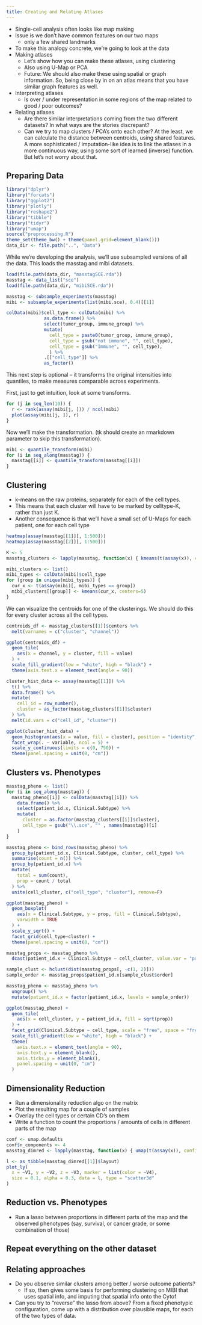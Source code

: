 ```yaml
---
title: Creating and Relating Atlases
---
```


* Single-cell analysis often looks like map making
* Issue is we don't have common features on our two maps
  - only a few shared landmarks

* To make this analogy concrete, we're going to look at the data
* Making atlases
  - Let's show how you can make these atlases, using clustering
  - Also using U-Map or PCA
  - Future: We should also make these using spatial or graph information. So,
    being close by in on an atlas means that you have similar graph features as
    well.
* Interpreting atlases
  - Is over / under representation in some regions of the map related to good /
    poor outcomes?
* Relating atlases
  - Are there similar interpretations coming from the two different datasets? In
    what ways are the stories discrepant?
  - Can we try to map clusters / PCA's onto each other? At the least, we can
    calculate the distance between centroids, using shared features. A more
    sophisticated / imputation-like idea is to link the atlases in a more
    continuous way, using some sort of learned (inverse) function. But let's not
    worry about that.

## Preparing Data

```r
library("dplyr")
library("forcats")
library("ggplot2")
library("plotly")
library("reshape2")
library("tibble")
library("tidyr")
library("umap")
source("preprocessing.R")
theme_set(theme_bw() + theme(panel.grid=element_blank()))
data_dir <- file.path("..", "Data")
```

While we're developing the analysis, we'll use subsampled versions of all the
data. This loads the masstag and mibi datasets.

```r
load(file.path(data_dir, "masstagSCE.rda"))
masstag <- data_list("sce")
load(file.path(data_dir, "mibiSCE.rda"))

masstag <- subsample_experiments(masstag)
mibi <- subsample_experiments(list(mibi.sce), 0.4)[[1]]

colData(mibi)$cell_type <- colData(mibi) %>%
              as.data.frame() %>%
              select(tumor_group, immune_group) %>%
              mutate(
                cell_type = paste0(tumor_group, immune_group),
                cell_type = gsub("not immune", "", cell_type),
                cell_type = gsub("Immune", "", cell_type),
                ) %>%
              .[["cell_type"]] %>%
              as_factor()
```

This next step is optional -- it transforms the original intensities into
quantiles, to make measures comparable across experiments.

First, just to get intuition, look at some transforms.
```r
for (j in seq_len(10)) {
  r <- rank(assay(mibi[j, ])) / ncol(mibi)
  plot(assay(mibi[j, ]), r)
}
```

Now we'll make the transformation. (tk should create an rmarkdown parameter to skip this transformation).
```r
mibi <- quantile_transform(mibi)
for (i in seq_along(masstag)) {
  masstag[[i]] <- quantile_transform(masstag[[i]])
}
```

## Clustering

* k-means on the raw proteins, separately for each of the cell types.
 - This means that each cluster will have to be marked by celltype-K, rather
   than just K.
 - Another consequence is that we'll have a small set of U-Maps for each
   patient, one for each cell type

```r
heatmap(assay(masstag[[1]][, 1:500]))
heatmap(assay(masstag[[2]][, 1:500]))
```

```r
K <- 5
masstag_clusters <- lapply(masstag, function(x) { kmeans(t(assay(x)), centers=K) })

mibi_clusters <- list()
mibi_types <- colData(mibi)$cell_type
for (group in unique(mibi_types)) {
  cur_x <- t(assay(mibi)[, mibi_types == group])
  mibi_clusters[[group]] <- kmeans(cur_x, centers=5)
}

```

We can visualize the centroids for one of the clusterings. We should do this for
every cluster across all the cell types.

```r
centroids_df <- masstag_clusters[[1]]$centers %>%
  melt(varnames = c("cluster", "channel"))

ggplot(centroids_df) +
  geom_tile(
    aes(x = channel, y = cluster, fill = value)
  ) +
  scale_fill_gradient(low = "white", high = "black") +
  theme(axis.text.x = element_text(angle = 90))

cluster_hist_data <- assay(masstag[[1]]) %>%
  t() %>%
  data.frame() %>%
  mutate(
    cell_id = row_number(),
    cluster = as_factor(masstag_clusters[[1]]$cluster)
  ) %>%
  melt(id.vars = c("cell_id", "cluster"))

ggplot(cluster_hist_data) +
  geom_histogram(aes(x = value, fill = cluster), position = "identity", alpha = 0.7) +
  facet_wrap(. ~ variable, ncol = 5) +
  scale_y_continuous(limits = c(0, 750)) +
  theme(panel.spacing = unit(0, "cm"))
```


## Clusters vs. Phenotypes

```r
masstag_pheno <- list()
for (i in seq_along(masstag)) {
  masstag_pheno[[i]] <- colData(masstag[[i]]) %>%
    data.frame() %>%
    select(patient_id.x, Clinical.Subtype) %>%
    mutate(
      cluster = as.factor(masstag_clusters[[i]]$cluster),
      cell_type = gsub("\\.sce", "" , names(masstag))[i]
    )
}

masstag_pheno <- bind_rows(masstag_pheno) %>%
  group_by(patient_id.x, Clinical.Subtype, cluster, cell_type) %>%
  summarise(count = n()) %>%
  group_by(patient_id.x) %>%
  mutate(
    total = sum(count),
    prop = count / total
  ) %>%
  unite(cell_cluster, c("cell_type", "cluster"), remove=F)

ggplot(masstag_pheno) +
  geom_boxplot(
    aes(x = Clinical.Subtype, y = prop, fill = Clinical.Subtype),
    varwidth = TRUE
  ) +
  scale_y_sqrt() +
  facet_grid(cell_type~cluster) +
  theme(panel.spacing = unit(0, "cm"))
```

```r
masstag_props <- masstag_pheno %>%
  dcast(patient_id.x + Clinical.Subtype ~ cell_cluster, value.var = "prop", fill=0)

sample_clust <- hclust(dist(masstag_props[, -c(1, 2)]))
sample_order <- masstag_props$patient_id.x[sample_clust$order]

masstag_pheno <- masstag_pheno %>%
  ungroup() %>%
  mutate(patient_id.x = factor(patient_id.x, levels = sample_order))

ggplot(masstag_pheno) +
  geom_tile(
    aes(x = cell_cluster, y = patient_id.x, fill = sqrt(prop))
  ) +
  facet_grid(Clinical.Subtype ~ cell_type, scale = "free", space = "free") +
  scale_fill_gradient(low = "white", high = "black") +
  theme(
    axis.text.x = element_text(angle = 90),
    axis.text.y = element_blank(),
    axis.ticks.y = element_blank(),
    panel.spacing = unit(0, "cm")
  )
```

## Dimensionality Reduction

* Run a dimensionality reduction algo on the matrix
* Plot the resulting map for a couple of samples
* Overlay the cell types or certain CD's on them
* Write a function to count the proportions / amounts of cells in different
  parts of the map

```r
conf <- umap.defaults
conf$n_components <- 4
masstag_dimred <- lapply(masstag, function(x) { umap(t(assay(x)), config = conf) })
```

```r
l <- as_tibble(masstag_dimred[[1]]$layout)
plot_ly(
  x = ~V1, y = ~V2, z = ~V3, marker = list(color = ~V4),
  size = 0.1, alpha = 0.3, data = l, type = "scatter3d"
)
```


## Reduction vs. Phenotypes

* Run a lasso between proportions in different parts of the map and the observed
  phenotypes (say, survival, or cancer grade, or some combination of those)

## Repeat everything on the other dataset

## Relating approaches

* Do you observe similar clusters among better / worse outcome patients?
  - If so, then gives some basis for performing clustering on MIBI that uses
    spatial info, and imputing that spatial info onto the Cytof
* Can you try to "reverse" the lasso from above? From a fixed phenotypic
  configuration, come up with a distribution over plausible maps, for each of
  the two types of data.
